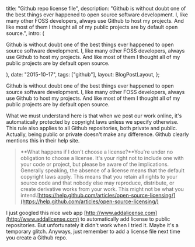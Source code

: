 
  title: "Github repo license file",
  description:
    "Github is without doubt one of the best things ever happened to open  source software development. I, like many other FOSS developers, always  use Github to host my projects. And like most of them I thought all of  my public projects are by default open source.",
  intro: (
    <section>
      <p>
        Github is without doubt one of the best things ever happened to open
        source software development. I, like many other FOSS developers, always
        use Github to host my projects. And like most of them I thought all of
        my public projects are by default open source.
      </p>
    </section>
  ),
  date: "2015-10-17",
  tags: ["github"],
  layout: BlogPostLayout,
};

Github is without doubt one of the best things ever happened to open source software development. I, like many other FOSS developers, always use Github to host my projects. And like most of them I thought all of my public projects are by default open source.

What we must understand here is that when we post our work online, it's automatically protected by copyright laws unless we specify otherwise. This rule also applies to all Github repositories, both private and public. Actually, being public or private doesn't make any difference. Github clearly mentions this in their help site.

> **What happens if I don't choose a license?**You're under no obligation to choose a license. It's your right not to include one with your code or project, but please be aware of the implications. Generally speaking, the absence of a license means that the default copyright laws apply. This means that you retain all rights to your source code and that nobody else may reproduce, distribute, or create derivative works from your work. This might not be what you intend.[https://help.github.com/articles/open-source-licensing/](https://help.github.com/articles/open-source-licensing/)

I just googled this nice web app [http://www.addalicense.com](http://www.addalicense.com) to automatically add license to public repositories. But unfortunately it didn't work when I tried it. Maybe it's a temporary glitch. Anyways, just remember to add a license file next time you create a Github repo.
